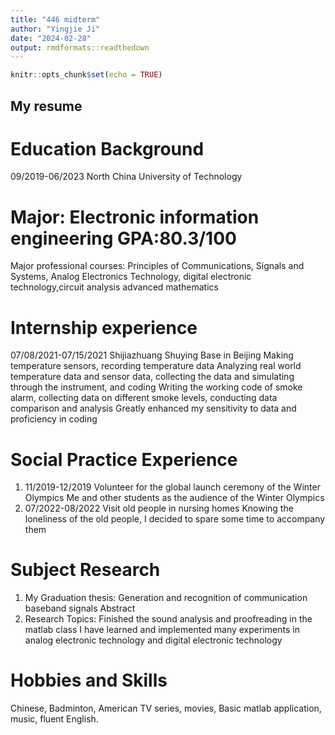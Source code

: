 ```yaml
---
title: "446 midterm"
author: "Yingjie Ji"
date: "2024-02-28"
output: rmdformats::readthedown
---
```


```r
knitr::opts_chunk$set(echo = TRUE)
```

## My resume

# Education Background
09/2019-06/2023 North China University of Technology

# Major: Electronic information engineering GPA:80.3/100
Major professional courses: Principles of Communications, Signals and Systems, Analog Electronics Technology, digital electronic technology,circuit analysis advanced mathematics

# Internship experience
07/08/2021-07/15/2021 Shijiazhuang Shuying Base in Beijing
Making temperature sensors, recording temperature data
Analyzing real world temperature data and sensor data, collecting the data and simulating through the 
instrument, and coding
Writing the working code of smoke alarm, collecting data on different smoke levels, conducting data 
comparison and analysis
Greatly enhanced my sensitivity to data and proficiency in coding

# Social Practice Experience
1. 11/2019-12/2019 Volunteer for the global launch ceremony of the Winter Olympics
Me and other students as the audience of the Winter Olympics
2. 07/2022-08/2022 Visit old people in nursing homes
Knowing the loneliness of the old people, I decided to spare some time to accompany them 

# Subject Research
1. My Graduation thesis: Generation and recognition of communication baseband signals
Abstract 
2. Research Topics: Finished the sound analysis and proofreading in the matlab class
I have learned and implemented many experiments in analog electronic technology and digital 
electronic technology

# Hobbies and Skills
Chinese, Badminton, American TV series, movies, Basic matlab application, music, fluent English.